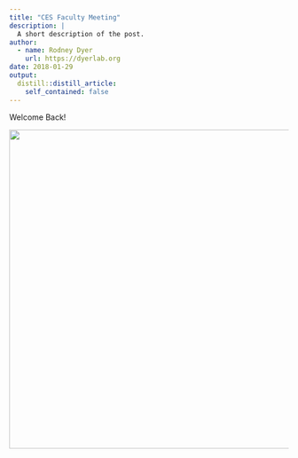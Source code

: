 ```yaml
---
title: "CES Faculty Meeting"
description: |
  A short description of the post.
author:
  - name: Rodney Dyer
    url: https://dyerlab.org
date: 2018-01-29
output:
  distill::distill_article:
    self_contained: false
---
```





Welcome Back!

[<img class="aligncenter wp-image-1169 size-large" src="https://dyerlab.bio.vcu.edu/wp-content/uploads/sites/4831/2018/01/Screen-Shot-2018-01-29-at-10.14.36-AM-1024x767.png" alt="" width="768" height="575" srcset="wp-content/uploads/2018/01/Screen-Shot-2018-01-29-at-10.14.36-AM-1024x767.png 1024w, wp-content/uploads/2018/01/Screen-Shot-2018-01-29-at-10.14.36-AM-300x225.png 300w, wp-content/uploads/2018/01/Screen-Shot-2018-01-29-at-10.14.36-AM-768x575.png 768w, wp-content/uploads/2018/01/Screen-Shot-2018-01-29-at-10.14.36-AM-1568x1175.png 1568w" sizes="(max-width: 768px) 100vw, 768px" />](https://docs.google.com/presentation/d/e/2PACX-1vTrf-jOSPe_w8z-5Peict6oFsdOLc-bUkL174Ab30odA9BbhZ8jvtWA55GJEfYpE8zR5QA0w-HJ8Xni/pub?start=false&loop=false&delayms=3000)
 
 
 
